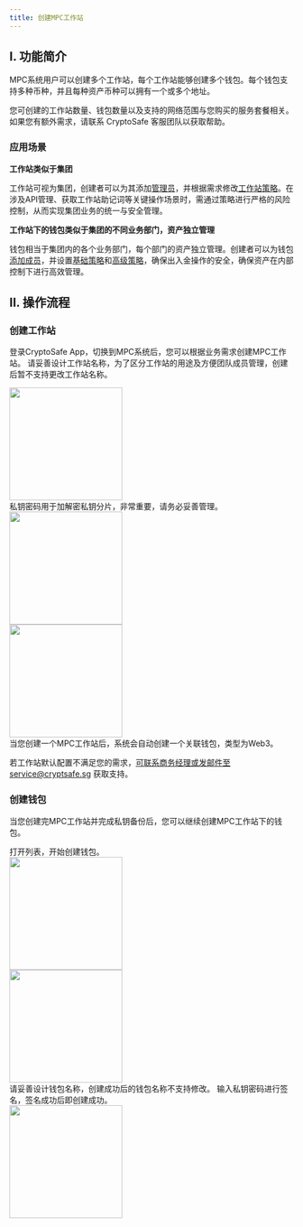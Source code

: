 ```yaml
---
title: 创建MPC工作站
---
```


## I. 功能简介

MPC系统用户可以创建多个工作站，每个工作站能够创建多个钱包。每个钱包支持多种币种，并且每种资产币种可以拥有一个或多个地址。

<Tip> 
您可创建的工作站数量、钱包数量以及支持的网络范围与您购买的服务套餐相关。如果您有额外需求，请联系 CryptoSafe 客服团队以获取帮助。
</Tip>

### 应用场景


**工作站类似于集团**

工作站可视为集团，创建者可以为其添加[管理员](/user-guide/mpc-wallet/wallet/become-admin)，并根据需求修改[工作站策略](/user-guide/mpc-wallet/strategy/edit-workspace-strategy)。在涉及API管理、获取工作站助记词等关键操作场景时，需通过策略进行严格的风险控制，从而实现集团业务的统一与安全管理。

**工作站下的钱包类似于集团的不同业务部门，资产独立管理**

钱包相当于集团内的各个业务部门，每个部门的资产独立管理。创建者可以为钱包[添加成员](/user-guide/mpc-wallet/wallet/add-user)，并设置[基础策略](/user-guide/mpc-wallet/strategy/approval-flow2)和[高级策略](/user-guide/mpc-wallet/strategy/approval-flow)，确保出入金操作的安全，确保资产在内部控制下进行高效管理。

## II. 操作流程

### 创建工作站

登录CryptoSafe App，切换到MPC系统后，您可以根据业务需求创建MPC工作站。
<Steps>
<Step title="命名工作站">
请妥善设计工作站名称，为了区分工作站的用途及方便团队成员管理，创建后暂不支持更改工作站名称。
<div className="w-full flex items-center justify-center"> 
<img src="/images/quickstart/mpc-main1_cn.png" width="200"/>
</div>
</Step>

<Step title="输入私钥密码">
私钥密码用于加解密私钥分片，非常重要，请务必妥善管理。
<div className="w-full flex items-center justify-center"> 
<img src="/images/quickstart/mpc-main3_cn.png" width="200"/> 
</div>
</Step>

<Step title="完成工作站创建">
<div className="w-full flex items-center justify-center"> 
<img src="/images/quickstart/mpc-main5_cn.png" width="200"/> 
</div>
<Note>
当您创建一个MPC工作站后，系统会自动创建一个关联钱包，类型为Web3。

若工作站默认配置不满足您的需求，可联系商务经理或发邮件至service@cryptsafe.sg 获取支持。
</Note>
</Step>
</Steps>

### 创建钱包

当您创建完MPC工作站并完成私钥备份后，您可以继续创建MPC工作站下的钱包。

<Steps>
<Step title="选择目标工作站">
打开列表，开始创建钱包。
<div className="w-full flex items-center justify-center"> 
<img src="/images/quickstart/mpc-sub3_cn.png" width="200"/> 
</div>
</Step>

<Step title="命名钱包">
<div className="w-full flex items-center justify-center"> 
<img src="/images/quickstart/mpc-sub5_cn.png" width="200"/> 
</div>
<Warning>
请妥善设计钱包名称，创建成功后的钱包名称不支持修改。
</Warning>
</Step>

<Step title="私钥签名创建">
输入私钥密码进行签名，签名成功后即创建成功。
<div className="w-full flex items-center justify-center"> 
<img src="/images/quickstart/mpc-sub6_cn.png" width="200"/>
</div>
</Step>
</Steps>
